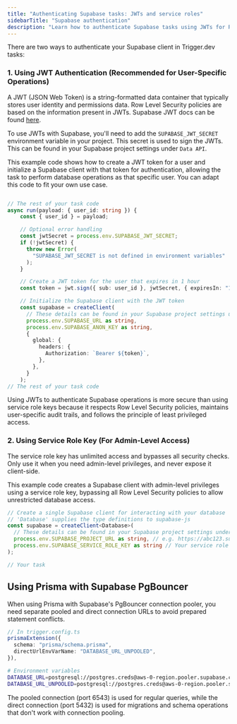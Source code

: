 ```yaml
---
title: "Authenticating Supabase tasks: JWTs and service roles"
sidebarTitle: "Supabase authentication"
description: "Learn how to authenticate Supabase tasks using JWTs for Row Level Security (RLS) or service role keys for admin access."
---
```



There are two ways to authenticate your Supabase client in Trigger.dev tasks:

### 1. Using JWT Authentication (Recommended for User-Specific Operations)

A JWT (JSON Web Token) is a string-formatted data container that typically stores user identity and permissions data. Row Level Security policies are based on the information present in JWTs. Supabase JWT docs can be found [here](https://supabase.com/docs/guides/auth/jwts).

To use JWTs with Supabase, you'll need to add the `SUPABASE_JWT_SECRET` environment variable in your project. This secret is used to sign the JWTs. This can be found in your Supabase project settings under `Data API`.

This example code shows how to create a JWT token for a user and initialize a Supabase client with that token for authentication, allowing the task to perform database operations as that specific user. You can adapt this code to fit your own use case.

```ts

// The rest of your task code
async run(payload: { user_id: string }) {
    const { user_id } = payload;

    // Optional error handling
    const jwtSecret = process.env.SUPABASE_JWT_SECRET;
    if (!jwtSecret) {
      throw new Error(
        "SUPABASE_JWT_SECRET is not defined in environment variables"
      );
    }

    // Create a JWT token for the user that expires in 1 hour
    const token = jwt.sign({ sub: user_id }, jwtSecret, { expiresIn: "1h" });

    // Initialize the Supabase client with the JWT token
    const supabase = createClient(
      // These details can be found in your Supabase project settings under `Data API`
      process.env.SUPABASE_URL as string,
      process.env.SUPABASE_ANON_KEY as string,
      {
        global: {
          headers: {
            Authorization: `Bearer ${token}`,
          },
        },
      }
    );
// The rest of your task code
```

Using JWTs to authenticate Supabase operations is more secure than using service role keys because it respects Row Level Security policies, maintains user-specific audit trails, and follows the principle of least privileged access.

### 2. Using Service Role Key (For Admin-Level Access)

<Warning>
  The service role key has unlimited access and bypasses all security checks. Only use it when you
  need admin-level privileges, and never expose it client-side.
</Warning>

This example code creates a Supabase client with admin-level privileges using a service role key, bypassing all Row Level Security policies to allow unrestricted database access.

```ts
// Create a single Supabase client for interacting with your database
// 'Database' supplies the type definitions to supabase-js
const supabase = createClient<Database>(
  // These details can be found in your Supabase project settings under `API`
  process.env.SUPABASE_PROJECT_URL as string, // e.g. https://abc123.supabase.co - replace 'abc123' with your project ID
  process.env.SUPABASE_SERVICE_ROLE_KEY as string // Your service role secret key
);

// Your task
```

## Using Prisma with Supabase PgBouncer

When using Prisma with Supabase's PgBouncer connection pooler, you need separate pooled and direct connection URLs to avoid prepared statement conflicts.

```ts
// In trigger.config.ts
prismaExtension({
  schema: "prisma/schema.prisma",
  directUrlEnvVarName: "DATABASE_URL_UNPOOLED",
}),
```

```bash
# Environment variables
DATABASE_URL=postgresql://postgres.creds@aws-0-region.pooler.supabase.com:6543/postgres?pgbouncer=true&connection_limit=1
DATABASE_URL_UNPOOLED=postgresql://postgres.creds@aws-0-region.pooler.supabase.com:5432/postgres
```

<Note>
  The pooled connection (port 6543) is used for regular queries, while the direct connection (port
  5432) is used for migrations and schema operations that don't work with connection pooling.
</Note>

<SupabaseDocsCards />

